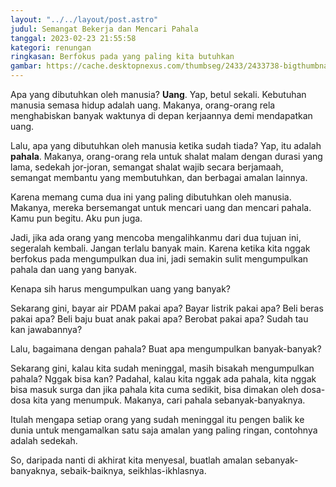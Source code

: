 ```yaml
---
layout: "../../layout/post.astro"
judul: Semangat Bekerja dan Mencari Pahala
tanggal: 2023-02-23 21:55:58
kategori: renungan
ringkasan: Berfokus pada yang paling kita butuhkan
gambar: https://cache.desktopnexus.com/thumbseg/2433/2433738-bigthumbnail.jpg
---
```


Apa yang dibutuhkan oleh manusia? **Uang**. Yap, betul sekali. Kebutuhan manusia semasa hidup adalah uang. Makanya, orang-orang rela menghabiskan banyak waktunya di depan kerjaannya demi mendapatkan uang.

Lalu, apa yang dibutuhkan oleh manusia ketika sudah tiada? Yap, itu adalah **pahala**. Makanya, orang-orang rela untuk shalat malam dengan durasi yang lama, sedekah jor-joran, semangat shalat wajib secara berjamaah, semangat membantu yang membutuhkan, dan berbagai amalan lainnya.

Karena memang cuma dua ini yang paling dibutuhkan oleh manusia. Makanya, mereka bersemangat untuk mencari uang dan mencari pahala. Kamu pun begitu. Aku pun juga.

Jadi, jika ada orang yang mencoba mengalihkanmu dari dua tujuan ini, segeralah kembali. Jangan terlalu banyak main. Karena ketika kita nggak berfokus pada mengumpulkan dua ini, jadi semakin sulit mengumpulkan pahala dan uang yang banyak.

Kenapa sih harus mengumpulkan uang yang banyak?

Sekarang gini, bayar air PDAM pakai apa? Bayar listrik pakai apa? Beli beras pakai apa? Beli baju buat anak pakai apa? Berobat pakai apa? Sudah tau kan jawabannya?

Lalu, bagaimana dengan pahala? Buat apa mengumpulkan banyak-banyak?

Sekarang gini, kalau kita sudah meninggal, masih bisakah mengumpulkan pahala? Nggak bisa kan? Padahal, kalau kita nggak ada pahala, kita nggak bisa masuk surga dan jika pahala kita cuma sedikit, bisa dimakan oleh dosa-dosa kita yang menumpuk. Makanya, cari pahala sebanyak-banyaknya.

Itulah mengapa setiap orang yang sudah meninggal itu pengen balik ke dunia untuk mengamalkan satu saja amalan yang paling ringan, contohnya adalah sedekah.

So, daripada nanti di akhirat kita menyesal, buatlah amalan sebanyak-banyaknya, sebaik-baiknya, seikhlas-ikhlasnya.
